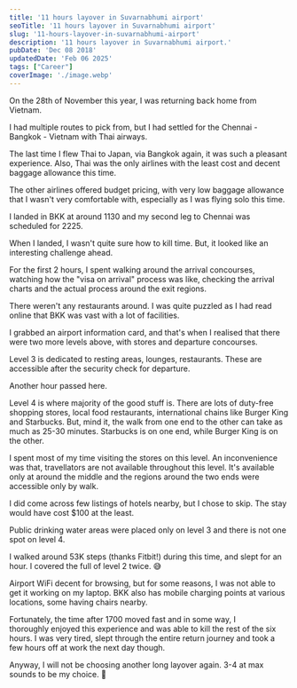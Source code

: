 ```yaml
---
title: '11 hours layover in Suvarnabhumi airport'
seoTitle: '11 hours layover in Suvarnabhumi airport'
slug: '11-hours-layover-in-suvarnabhumi-airport'
description: '11 hours layover in Suvarnabhumi airport.'
pubDate: 'Dec 08 2018'
updatedDate: 'Feb 06 2025'
tags: ["Career"]
coverImage: './image.webp'
---
```


On the 28th of November this year, I was returning back home from Vietnam.


I had multiple routes to pick from, but I had settled for the Chennai - Bangkok - Vietnam with Thai airways.


The last time I flew Thai to Japan, via Bangkok again, it was such a pleasant experience. Also, Thai was the only airlines with the least cost and decent baggage allowance this time.


The other airlines offered budget pricing, with very low baggage allowance that I wasn't very comfortable with, especially as I was flying solo this time.


I landed in BKK at around 1130 and my second leg to Chennai was scheduled for 2225.


When I landed, I wasn't quite sure how to kill time. But, it looked like an interesting challenge ahead.


For the first 2 hours, I spent walking around the arrival concourses, watching how the "visa on arrival" process was like, checking the arrival charts and the actual process around the exit regions.


There weren't any restaurants around. I was quite puzzled as I had read online that BKK was vast with a lot of facilities.


I grabbed an airport information card, and that's when I realised that there were two more levels above, with stores and departure concourses.


Level 3 is dedicated to resting areas, lounges, restaurants. These are accessible after the security check for departure.


Another hour passed here.


Level 4 is where majority of the good stuff is. There are lots of duty-free shopping stores, local food restaurants, international chains like Burger King and Starbucks. But, mind it, the walk from one end to the other can take as much as 25-30 minutes. Starbucks is on one end, while Burger King is on the other.


I spent most of my time visiting the stores on this level. An inconvenience was that, travellators are not available throughout this level. It's available only at around the middle and the regions around the two ends were accessible only by walk.


I did come across few listings of hotels nearby, but I chose to skip. The stay would have cost $100 at the least.


Public drinking water areas were placed only on level 3 and there is not one spot on level 4.


I walked around 53K steps (thanks Fitbit!) during this time, and slept for an hour. I covered the full of level 2 twice. 😅


Airport WiFi decent for browsing, but for some reasons, I was not able to get it working on my laptop. BKK also has mobile charging points at various locations, some having chairs nearby.


Fortunately, the time after 1700 moved fast and in some way, I thoroughly enjoyed this experience and was able to kill the rest of the six hours. I was very tired, slept through the entire return journey and took a few hours off at work the next day though.


Anyway, I will not be choosing another long layover again. 3-4 at max sounds to be my choice. 🙂

